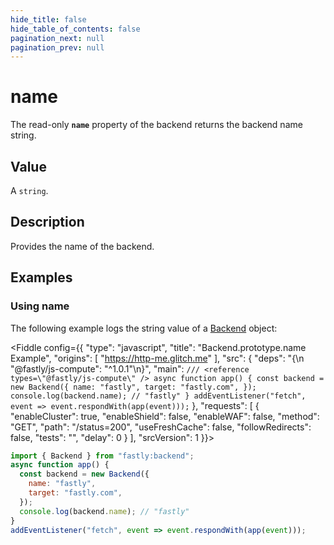 ```yaml
---
hide_title: false
hide_table_of_contents: false
pagination_next: null
pagination_prev: null
---
```


# name

The read-only **`name`** property of the backend returns the backend name string.

## Value

A `string`.

## Description

Provides the name of the backend.

## Examples

### Using name

The following example logs the string value of a [Backend](../Backend.mdx) object:

<Fiddle config={{
  "type": "javascript",
  "title": "Backend.prototype.name Example",
  "origins": [
    "https://http-me.glitch.me"
  ],
  "src": {
    "deps": "{\n  \"@fastly/js-compute\": \"^1.0.1\"\n}",
    "main": `
/// <reference types=\"@fastly/js-compute\" />
async function app() {
  const backend = new Backend({
    name: "fastly",
    target: "fastly.com",
  });
  console.log(backend.name); // "fastly"
}
addEventListener("fetch", event => event.respondWith(app(event)));
`
  },
  "requests": [
    {
      "enableCluster": true,
      "enableShield": false,
      "enableWAF": false,
      "method": "GET",
      "path": "/status=200",
      "useFreshCache": false,
      "followRedirects": false,
      "tests": "",
      "delay": 0
    }
  ],
  "srcVersion": 1
}}>

```js
import { Backend } from "fastly:backend";
async function app() {
  const backend = new Backend({
    name: "fastly",
    target: "fastly.com",
  });
  console.log(backend.name); // "fastly"
}
addEventListener("fetch", event => event.respondWith(app(event)));
```

</Fiddle>
